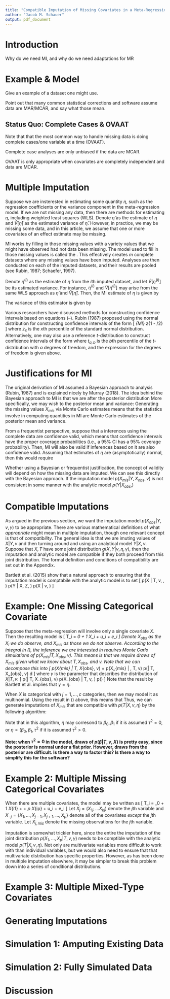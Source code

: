 ```yaml
---
title: "Compatible Imputation of Missing Covariates in a Meta-Regression"
author: "Jacob M. Schauer"
output: pdf_document
---
```



# Introduction

Why do we need MI, and why do we need adaptations for MR


# Example & Model

Give an example of a dataset one might use.

Point out that many common statistical corrections and software assume data are MAR/MCAR, and say what those mean.


## Status Quo: Complete Cases & OVAAT

Note that that the most common way to handle missing data is doing complete cases/one variable at a time (OVAAT).

Complete case analyses are only unbiased if the data are MCAR.

OVAAT is only appropriate when covariates are completely independent and data are MCAR.



# Multiple Imputation

Suppose we are insterested in estimating some quantity $\eta$, such as the regression coefficients or the variance component in the meta-regression model.
If we are not missing any data, then there are methods for estimating $\eta$, including weighted least squares (WLS). 
Denote $\hat{\eta}$ as the estimate of $\eta$ and $\hat{V}[\hat{\eta}]$ as the estimated variance of $\hat{\eta}$.
However, in practice, we may be missing some data, and in this article, we assume that one or more covariates of an effect estimate may be missing.

MI works by filling in those missing values with a variety values that we might have observed had not data been missing. 
The model used to fill in those missing values is called the \textit{impuation model}.
This effectively creates $m$ complete datasets where any missing values have been imputed.
Analyses are then conducted on each of the imputed datasets, and their results are pooled (see Rubin, 1987; Schaefer, 1997).

Denote $\hat{\eta}^{(i)}$ as the estimate of $\eta$ from the $i$th imputed dataset, and let $\hat{V}[\hat{\eta}^{(i)}]$ be its estimated variance. 
For instance, $\hat{\eta}^{(i)}$ and $\hat{V}[\hat{\eta}^{(i)}]$ may arise from the same WLS approach as $\hat{\eta}$ and $\hat{V}[\hat{\eta}]$.
Then, the MI estimate of $\eta$ is given by
\begin{equation}\label{eq:miest}
\hat{\eta}_{MI} = \sum_{i = 1}^m \frac{\hat{\eta}^{(i)}}{m}
\end{equation}

The variance of this estimator is given by 
\begin{align}
\bar{U}_m &= \sum_{i=1}^m \frac{\hat{V}[\hat{\eta}^{(i)}]}{m} \label{eq:um}\\
B_m &= \sum_{i=1}^m \frac{(\hat{\eta}^{(i)} - \hat{\eta}_{MI})^2}{m-1} \label{eq:bm}\\
\hat{V}[\hat{\eta}_{MI}] &= \bar{U}_m + \left(1 + \frac{1}{m}\right) B_m \label{eq:mivar}
\end{align}

Various researchers have discussed methods for constructing confidence intervals based on equations (\ref{eq:miest}--\ref{eq:mivar}). 
Rubin (1987) proposed using the normal distribution for constructing confidence intervals of the form
\[
\hat{\eta}_{MI} \pm z_{1 - \alpha/2} \sqrt{\hat{V}[\hat{\eta}_{MI}]}
\]
where $z_{x}$ is the $x$th percentile of the standard normal distribution.
Alternatively, one may also use a reference $t$-distribution to construct confidence intervals of the form
\begin{equation}\label{eq:tci}
\hat{\eta}_{MI} \pm t_{\nu, 1 - \alpha/2} \sqrt{\hat{V}[\hat{\eta}_{MI}]}, \quad \nu = (m - 1)\left(1 + \frac{m}{m+1}\frac{\bar{U}_m}{B_m}\right)
\end{equation}
where $t_{a, b}$ is the $b$th percentile of the $t$-distribution with $a$ degrees of freedom, and the expression for the degrees of freedom is given above.


# Justifications for MI

The original derivation of MI assumed a Bayesian approach to analysis (Rubin, 1987) and is explained nicely by Murray (2018). 
The idea behind the Bayesian approach to MI is that we are after the posterior distribution
\begin{equation}
\label{eq:bayesjust}
p(\eta | Y, X_{obs}, v) = \int p(\eta | Y, X_{obs}, X_{mis}, v) p(X_{mis} | Y, X_{obs}, v) dX_{mis}
\end{equation}
More specifically, we may wish to the posterior mean and variance:
\begin{align}
E[\eta | Y, X_{obs}, v] & = E[E[\eta | Y, X_{obs}, X_{mis}, v] | Y, X_{obs}, v]\\
V[\eta | Y, X_{obs}, v] & = E[V[\eta | Y, X_{obs}, X_{mis}, v] | Y, X_{obs}, v] + V[E[\eta | Y, X_{obs}, X_{mis}, v] | Y, X_{obs}, v]\\
\end{align}
Generating the missing values $X_{mis}$ via Monte Carlo estimates means that the statistics involve in computing quantities in MI are Monte Carlo estimates of the posterior mean and variance. 

From a frequentist perspective, suppose that a inferences using the complete data are confidence valid, which means that confidence intervals have the proper coverage probabilities (i.e., a 95% CI has a 95% coverage probability). 
Then, MI will also be valid if inferences based on it are also confidence valid. 
Assuming that estimates of $\eta$ are (asymptotically) normal, then this would require 
\begin{align}
E[\hat{\eta}] & = \eta\\
E[\hat{U}] & \geq Var[\hat{\eta}]
\end{align}

Whether using a Bayesian or frequentist justification, the concept of validity will depend on how the missing data are imputed. We can see this directly with the Bayesian approach. 
If the imputation model $p(X_{mis} | Y, X_{obs}, v)$ is not consistent in some manner with the analytic model $p(Y | X_{obs}, )$


# Compatible Imputations

As argued in the previous section, we want the imputation model $p(X_{obs} | Y, v, \gamma)$ to be appropriate. 
There are various mathematical definitions of what *appropriate* might mean in multiple imputation, though one relevant concept is that of *compatibility*. 
The general idea is that we are imuting values of $X | Y, v$ and then turning around and using an analytical model $Y | X, v$.  
Suppose that $X, T$ have some joint distribution $g(X, Y | v, \eta, \gamma)$, then the imputation and analytic model are compatible if they both proceed from this joint distribution. 
The formal definition and conditions of compatibility are set out in the Appendix.

Bartlett et al. (2015) show that a natural approach to ensuring that the imputation model is comptabile with the analytic model is to set 
\[
p(X | T, v, \eta, \gamma) \propto p(Y | X, Z, \eta) p(X | v, \gamma)
\]



# Example: One Missing Categorical Covariate

Suppose that the meta-regression will involve only a single covariate $X$. 
Then the resulting model is
\[
T_i = \beta_0 + \beta_1 X_i + u_i + e_i
\]
Denote $X_{obs}$ as the $X_i$ we do observe, and $X_{mis}$ as those we do not observe. 
According to the integral in (\ref{eq:bayesjust}), the inference we are interested in requires Monte Carlo simulations of $p(X_{mis} | T, X_{obs}, v)$. 
This means is that we require draws of $X_{mis}$ given what we know about $T, X_{obs},$ and $v$.
Note that we can decompose this into
\[
p(X_{mis} | T, X_{obs}, v) = \int p(X_{mis} | \gamma, T, v) p(\gamma | T, X_{obs}, v) d\gamma
\]
where $\gamma$ is the parameter that describes the distribution of $X | T, v$:
\[
p(\gamma | T, X_{obs}, v) \propto p(X_{obs} | T, v, \gamma)  p(\gamma)
\]
Note that the result by Bartlett et al. implies that $\gamma = \eta$.

When $X$ is categorical with $j = 1, \ldots, c$ categories, then we may model it as multinomial. 
Using the result in () above, this means that 
\begin{equation}
\label{eq:ex1ppd}
P[X = k | T, v, \gamma] = \frac{p(T | X = k, v, \eta)}{\sum_{j=1}^c p(T | X = j, v, \eta)}
\end{equation}
Thus, we can generate imputations of $X_{mis}$ that are compatible with $p(T | X, v, \eta)$ by the following algorithm:
\begin{enumerate}
\item Draw $\eta^{(i)}$ from the posterior distribution $p(\eta | T, X_{obs}, v)$
\item Draw $X_{mis}$ from a multinomial distribution with probabilities given in (\ref{eq:ex1ppd}).
\end{enumerate}

Note that in this algorithm, $\eta$ may corresond to $\beta_0, \beta_1$ if it is assumed $\tau^2 = 0$, or $\eta = (\beta_0, \beta_1, \tau^2$ if it is assumed $\tau^2 > 0$.

**Note: when $\tau^2 = 0$ in the model, draws of $p(\beta | T, v, X)$ is pretty easy, since the posterior is normal under a flat prior. However, draws from the posterior are difficult. Is there a way to factor this? Is there a way to simplify this for the software?**



# Example 2: Multiple Missing Categorical Covariates

When there are multiple covariates, the model may be written as 
\[
T_i = \beta_0 + \beta_1 X_{i1} + \ldots + \beta_p X_{ip} + u_i + e_i
\]
Let $X_j = (X_{1j}, \ldots X_{kj})$ denote the $j$th variable and $X_{-j} = \{X_1, \ldots, X_{j-1}, X_{j + 1}, \ldots, X_p\}$ denote all of the covariates *except* the $j$th variable.
Let $X_{j, mis}$ denote the missing observations for the $j$th variable.

Imputation is somewhat trickier here, since the entire the imputation of the joint distribution $p(X_1, \ldots, X_p | T, v, \gamma)$ needs to be comptible with the analytic model $p(T | X, v, \eta)$. 
Not only are multivariate variables more difficult to work with than individual variables, but we would also need to ensure that that multivariate distribution has specific properties.
However, as has been done in multiple imputation elsewhere, it may be simpler to break this problem down into a series of conditional distributions.




# Example 3: Multiple Mixed-Type Covariates


# Generating Imputations


# Simulation 1: Amputing Existing Data


# Simulation 2: Fully Simulated Data


# Discussion